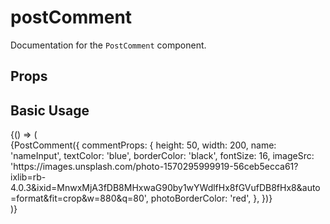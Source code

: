 
<Meta 
  title="Components/Content/PostComment" 
  component={PostComment}
/>

# postComment

Documentation for the `PostComment` component.

## Props 

<ArgsTable of={PostComment} />

## Basic Usage

<Canvas>
  <Story name="Basic">
    {() => (
      <div style={{ display: 'flex', alignItems: 'center', justifyContent: 'center' }}>
        {PostComment({
          commentProps: {
            height: 50,
            width: 200,
            name: 'nameInput',
            textColor: 'blue',
            borderColor: 'black',
            fontSize: 16,
            imageSrc: 'https://images.unsplash.com/photo-1570295999919-56ceb5ecca61?ixlib=rb-4.0.3&ixid=MnwxMjA3fDB8MHxwaG90by1wYWdlfHx8fGVufDB8fHx8&auto=format&fit=crop&w=880&q=80',
            photoBorderColor: 'red',
          },
        })}
      </div>
    )}
  </Story>
</Canvas>


<ArgsTable story="Basic" />